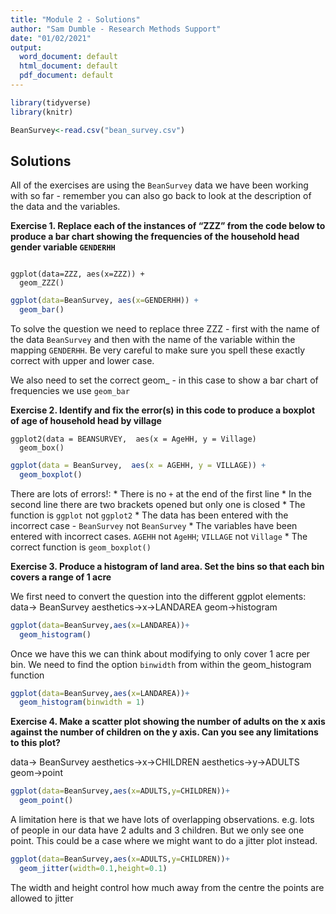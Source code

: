 ```yaml
---
title: "Module 2 - Solutions"
author: "Sam Dumble - Research Methods Support"
date: "01/02/2021"
output:
  word_document: default
  html_document: default
  pdf_document: default
---
```


```r

library(tidyverse)
library(knitr)

BeanSurvey<-read.csv("bean_survey.csv")

```

## Solutions

All of the exercises are using the `BeanSurvey` data we have been working with so far - remember you can also go back to look at the description of the data and the variables.

**Exercise 1. Replace each of the instances of "ZZZ" from the code below to produce a bar chart showing the frequencies of the household head gender variable `GENDERHH`**


```

ggplot(data=ZZZ, aes(x=ZZZ)) + 
  geom_ZZZ()

```

```r

ggplot(data=BeanSurvey, aes(x=GENDERHH)) + 
  geom_bar()

```

To solve the question we need to replace three ZZZ - first with the name of the data `BeanSurvey` and then with the name of the variable within the mapping `GENDERHH`. Be very careful to make sure you spell these exactly correct with upper and lower case.

We also need to set the correct geom_ - in this case to show a bar chart of frequencies we use `geom_bar`



**Exercise 2. Identify and fix the error(s) in this code to produce a boxplot of age of household head by village**

```
ggplot2(data = BEANSURVEY,  aes(x = AgeHH, y = Village) 
  geom_box()
```

```r
ggplot(data = BeanSurvey,  aes(x = AGEHH, y = VILLAGE)) +
  geom_boxplot()
```

There are lots of errors!:
* There is no `+` at the end of the first line
* In the second line there are two brackets opened but only one is closed
* The function is `ggplot` not `ggplot2`
* The data has been entered with the incorrect case - `BeanSurvey` not `BeanSurvey`
* The variables have been entered with incorrect cases. `AGEHH` not `AgeHH`; `VILLAGE` not `Village`
* The correct function is `geom_boxplot()`


**Exercise 3. Produce a histogram of land area. Set the bins so that each bin covers a range of 1 acre**

We first need to convert the question into the different ggplot elements:
data-> BeanSurvey
aesthetics->x->LANDAREA
geom->histogram

```r

ggplot(data=BeanSurvey,aes(x=LANDAREA))+
  geom_histogram()

```
Once we have this we can think about modifying to only cover 1 acre per bin. We need to find the option `binwidth` from within the geom_histogram function

```r
ggplot(data=BeanSurvey,aes(x=LANDAREA))+
  geom_histogram(binwidth = 1)
```



**Exercise 4. Make a scatter plot showing the number of adults on the x axis against the number of children on the y axis. Can you see any limitations to this plot?**

data-> BeanSurvey
aesthetics->x->CHILDREN
aesthetics->y->ADULTS
geom->point

```r
ggplot(data=BeanSurvey,aes(x=ADULTS,y=CHILDREN))+
  geom_point()
```
A limitation here is that we have lots of overlapping observations. e.g. lots of people in our data have 2 adults and 3 children. But we only see one point. This could be a case where we might want to do a jitter plot instead.

```r
ggplot(data=BeanSurvey,aes(x=ADULTS,y=CHILDREN))+
  geom_jitter(width=0.1,height=0.1)
```
The width and height control how much away from the centre the points are allowed to jitter